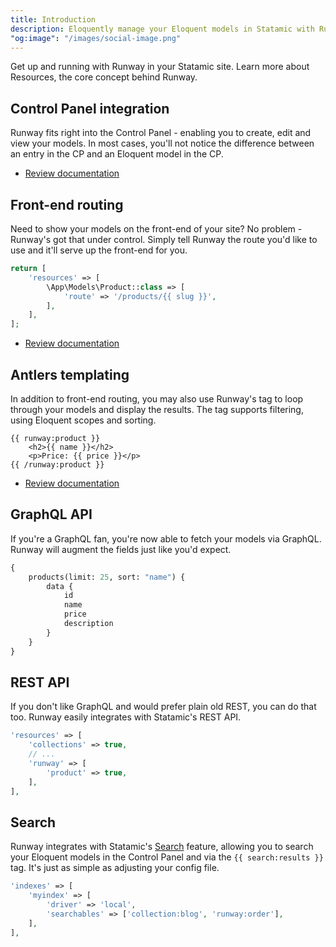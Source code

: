 ```yaml
---
title: Introduction
description: Eloquently manage your Eloquent models in Statamic with Runway.
"og:image": "/images/social-image.png"
---
```


<Columns cols={2}>
  <Card title="Install" href="/installation" icon="terminal">
    Get up and running with Runway in your Statamic site.
  </Card>
  <Card title="Resources" href="/resources" icon="database">
    Learn more about Resources, the core concept behind Runway.
  </Card>
</Columns>

## Control Panel integration

Runway fits right into the Control Panel - enabling you to create, edit and view your models. In most cases, you'll not notice the difference between an entry in the CP and an Eloquent model in the CP.

-   [Review documentation](/control-panel)

## Front-end routing

Need to show your models on the front-end of your site? No problem - Runway's got that under control. Simply tell Runway the route you'd like to use and it'll serve up the front-end for you.

```php config/runway.php
return [
    'resources' => [
        \App\Models\Product::class => [
            'route' => '/products/{{ slug }}',
        ],
    ],
];
```

-   [Review documentation](/frontend-routing)

## Antlers templating

In addition to front-end routing, you may also use Runway's tag to loop through your models and display the results. The tag supports filtering, using Eloquent scopes and sorting.

```antlers
{{ runway:product }}
    <h2>{{ name }}</h2>
    <p>Price: {{ price }}</p>
{{ /runway:product }}
```

-   [Review documentation](https://runway.duncanmcclean.com/templating)

## GraphQL API

If you're a GraphQL fan, you're now able to fetch your models via GraphQL. Runway will augment the fields just like you'd expect.

```graphql
{
    products(limit: 25, sort: "name") {
        data {
            id
            name
            price
            description
        }
    }
}
```

## REST API

If you don't like GraphQL and would prefer plain old REST, you can do that too. Runway easily integrates with Statamic's REST API.

```php config/runway.php
'resources' => [
    'collections' => true,
    // ...
    'runway' => [
        'product' => true,
    ],
],
```

## Search

Runway integrates with Statamic's [Search](https://statamic.dev/search) feature, allowing you to search your Eloquent models in the Control Panel and via the `{{ search:results }}` tag. It's just as simple as adjusting your config file.

```php config/statamic/search.php
'indexes' => [
    'myindex' => [
        'driver' => 'local',
        'searchables' => ['collection:blog', 'runway:order'],
    ],
],
```
